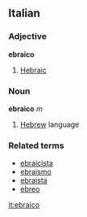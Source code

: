 ==Italian==
===Adjective===
'''ebraico'''

# [[Hebraic]]

===Noun===
'''ebraico''' ''m''

# [[Hebrew]] language

===Related terms===
*[[ebraicista]]
*[[ebraismo]]
*[[ebraista]]
*[[ebreo]]

[[it:ebraico]]